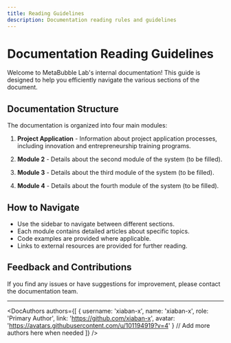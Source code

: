 ```yaml
---
title: Reading Guidelines
description: Documentation reading rules and guidelines
---
```


# Documentation Reading Guidelines

Welcome to MetaBubble Lab's internal documentation! This guide is designed to help you efficiently navigate the various sections of the document.

## Documentation Structure

The documentation is organized into four main modules:

1. **Project Application** - Information about project application processes, including innovation and entrepreneurship training programs.

2. **Module 2** - Details about the second module of the system (to be filled).

3. **Module 3** - Details about the third module of the system (to be filled).

4. **Module 4** - Details about the fourth module of the system (to be filled).

## How to Navigate

- Use the sidebar to navigate between different sections.
- Each module contains detailed articles about specific topics.
- Code examples are provided where applicable.
- Links to external resources are provided for further reading.

## Feedback and Contributions

If you find any issues or have suggestions for improvement, please contact the documentation team.

<Cards>
  <Card title="Project Application" href="/en/docs/01-project-application" />
  <Card title="Module 2" href="/en/docs/02-module" />
  <Card title="Module 3" href="/en/docs/03-module" />
  <Card title="Module 4" href="/en/docs/04-module" />
</Cards>

---


<DocAuthors 
  authors={[
    { 
      username: 'xiaban-x', 
      name: 'xiaban-x', 
      role: 'Primary Author', 
      link: 'https://github.com/xiaban-x',
      avatar: 'https://avatars.githubusercontent.com/u/101194919?v=4'
    }
    // Add more authors here when needed
  ]} 
/> 